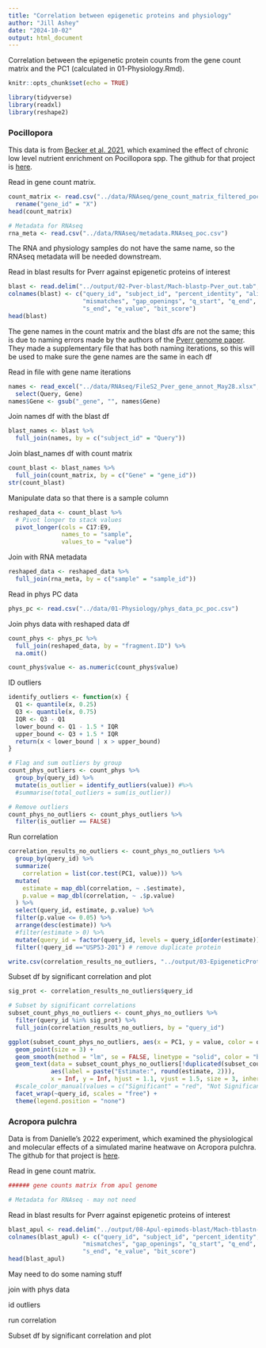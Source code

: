 ```yaml
---
title: "Correlation between epigenetic proteins and physiology"
author: "Jill Ashey"
date: "2024-10-02"
output: html_document
---
```


Correlation between the epigenetic protein counts from the gene count matrix and the PC1 (calculated in 01-Physiology.Rmd). 

```r
knitr::opts_chunk$set(echo = TRUE)

library(tidyverse)
library(readxl)
library(reshape2)
```

### Pocillopora 

This data is from [Becker et al. 2021](https://link.springer.com/article/10.1007/s00338-021-02138-2), which examined the effect of chronic low level nutrient enrichment on Pocillopora spp. The github for that project is [here](https://github.com/daniellembecker/Chronic_low_nutrient_enrichment_benefits_coral_thermal_performance_fore_reef_habitat). 

Read in gene count matrix. 
```r
count_matrix <- read.csv("../data/RNAseq/gene_count_matrix_filtered_poc.csv") %>%
  rename("gene_id" = "X")
head(count_matrix)

# Metadata for RNAseq
rna_meta <- read.csv("../data/RNAseq/metadata.RNAseq_poc.csv")
```
The RNA and physiology samples do not have the same name, so the RNAseq metadata will be needed downstream. 

Read in blast results for Pverr against epigenetic proteins of interest 
```r
blast <- read.delim("../output/02-Pver-blast/Mach-blastp-Pver_out.tab", sep = "", header = F)
colnames(blast) <- c("query_id", "subject_id", "percent_identity", "alignment_length", 
                     "mismatches", "gap_openings", "q_start", "q_end", "s_start", 
                     "s_end", "e_value", "bit_score")
head(blast)
```

The gene names in the count matrix and the blast dfs are not the same; this is due to naming errors made by the authors of the [Pverr genome paper](https://academic.oup.com/gbe/article/12/10/1911/5898631?login=false#supplementary-data). They made a supplementary file that has both naming iterations, so this will be used to make sure the gene names are the same in each df 

Read in file with gene name iterations 
```r
names <- read_excel("../data/RNAseq/FileS2_Pver_gene_annot_May28.xlsx", skip = 4) %>%
  select(Query, Gene)
names$Gene <- gsub("_gene", "", names$Gene)
```

Join names df with the blast df 
```r
blast_names <- blast %>%
  full_join(names, by = c("subject_id" = "Query"))
```

Join blast_names df with count matrix 
```r
count_blast <- blast_names %>%
  full_join(count_matrix, by = c("Gene" = "gene_id"))
str(count_blast)
```

Manipulate data so that there is a sample column
```r
reshaped_data <- count_blast %>%
  # Pivot longer to stack values
  pivot_longer(cols = C17:E9, 
               names_to = "sample", 
               values_to = "value")
```

Join with RNA metadata 
```r
reshaped_data <- reshaped_data %>%
  full_join(rna_meta, by = c("sample" = "sample_id"))
```

Read in phys PC data
```r
phys_pc <- read.csv("../data/01-Physiology/phys_data_pc_poc.csv")
```

Join phys data with reshaped data df 
```r
count_phys <- phys_pc %>%
  full_join(reshaped_data, by = "fragment.ID") %>%
  na.omit()

count_phys$value <- as.numeric(count_phys$value)
```

ID outliers 
```r
identify_outliers <- function(x) {
  Q1 <- quantile(x, 0.25)
  Q3 <- quantile(x, 0.75)
  IQR <- Q3 - Q1
  lower_bound <- Q1 - 1.5 * IQR
  upper_bound <- Q3 + 1.5 * IQR
  return(x < lower_bound | x > upper_bound)
}

# Flag and sum outliers by group
count_phys_outliers <- count_phys %>%
  group_by(query_id) %>%
  mutate(is_outlier = identify_outliers(value)) #%>%
  #summarise(total_outliers = sum(is_outlier))

# Remove outliers 
count_phys_no_outliers <- count_phys_outliers %>%
  filter(is_outlier == FALSE)
```

Run correlation
```r
correlation_results_no_outliers <- count_phys_no_outliers %>%
  group_by(query_id) %>%
  summarize(
    correlation = list(cor.test(PC1, value))) %>%
  mutate(
    estimate = map_dbl(correlation, ~ .$estimate),
    p.value = map_dbl(correlation, ~ .$p.value)
  ) %>%
  select(query_id, estimate, p.value) %>%
  filter(p.value <= 0.05) %>%
  arrange(desc(estimate)) %>%
  #filter(estimate > 0) %>%
  mutate(query_id = factor(query_id, levels = query_id[order(estimate)])) %>%
  filter(!query_id =="USP53-201") # remove duplicate protein 

write.csv(correlation_results_no_outliers, "../output/03-EpigeneticProteins-Phys-Correlation/epi_protein_correlation_poc.csv")
```

Subset df by significant correlation and plot 
```r
sig_prot <- correlation_results_no_outliers$query_id

# Subset by significant correlations 
subset_count_phys_no_outliers <- count_phys_no_outliers %>%
  filter(query_id %in% sig_prot) %>%
  full_join(correlation_results_no_outliers, by = "query_id")

ggplot(subset_count_phys_no_outliers, aes(x = PC1, y = value, color = query_id)) + 
  geom_point(size = 3) +
  geom_smooth(method = "lm", se = FALSE, linetype = "solid", color = "black") +
  geom_text(data = subset_count_phys_no_outliers[!duplicated(subset_count_phys_no_outliers$query_id), ], 
            aes(label = paste("Estimate:", round(estimate, 2))), 
            x = Inf, y = Inf, hjust = 1.1, vjust = 1.5, size = 3, inherit.aes = FALSE) +
  #scale_color_manual(values = c("Significant" = "red", "Not Significant" = "black")) +
  facet_wrap(~query_id, scales = "free") +
  theme(legend.position = "none")
```

### Acropora pulchra 

Data is from Danielle's 2022 experiment, which examined the physiological and molecular effects of a simulated marine heatwave on Acropora pulchra. The github for that project is [here](https://github.com/daniellembecker/A.pul_Heatwave/tree/master). 

Read in gene count matrix. 
```r
###### gene counts matrix from apul genome 

# Metadata for RNAseq - may not need 
```

Read in blast results for Pverr against epigenetic proteins of interest 
```r
blast_apul <- read.delim("../output/08-Apul-epimods-blast/Mach-tblastn-Apul_out.tab", sep = "", header = F)
colnames(blast_apul) <- c("query_id", "subject_id", "percent_identity", "alignment_length", 
                     "mismatches", "gap_openings", "q_start", "q_end", "s_start", 
                     "s_end", "e_value", "bit_score")
head(blast_apul)
```


May need to do some naming stuff 

join with phys data 

id outliers 

run correlation

Subset df by significant correlation and plot 




